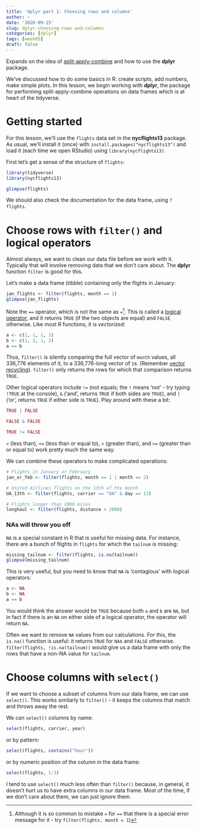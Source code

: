 ```yaml
---
title: 'dplyr part 1: Choosing rows and columns'
author: ~
date: '2020-09-15'
slug: dplyr-choosing-rows-and-columns
categories: [dplyr]
tags: [week05]
draft: false
---
```


Expands on the idea of [split-apply-combine](https://www.jstatsoft.org/article/view/v040i01) and how to use the **dplyr** package.

<!--more-->

We've discussed how to do some basics in R: create scripts, add numbers, make simple plots. In this lesson, we begin working with **dplyr**, the package for performing split-apply-combine operations on data frames which is at heart of the tidyverse.

# Getting started

For this lesson, we'll use the `flights` data set in the **nycflights13** package. As usual, we'll install it (once) with `install.packages("nycflights13")` and load it (each time we open RStudio) using `library(nycflights13)`. 

First let's get a sense of the structure of `flights`:

```r
library(tidyverse)
library(nycflights13)

glimpse(flights)
```

We should also check the documentation for the data frame, using `?flights`. 


# Choose rows with `filter()` and logical operators

Almost always, we want to clean our data file before we work with it. Typically that will involve removing data that we don't care about. The **dplyr** function `filter` is good for this.

Let's make a data frame (tibble) containing only the flights in January:
```r
jan_flights <- filter(flights, month == 1)
glimpse(jan_flights)
```

Note the `==` operator, which is not the same as `=`^[Although it is so common to mistake `=` for `==` that there is a special error message for it - try `filter(flights, month = 1`)]. This is called a [logical operator](https://r4ds.had.co.nz/transform.html#logical-operators), and it returns `TRUE` (if the two objects are equal) and `FALSE` otherwise. Like most R functions, it is *vectorized*:

```r
a <- c(1, 1, 1, 1)
b <- c(1, 2, 1, 2)
a == b
```

Thus, `filter()` is silently comparing the full vector of `month` values, all 336,776 elements of it, to a 336,776-long vector of `1`s. (Remember [vector recycling](https://www.r4ds.had.co/https://r4ds.had.co.nz/transform.html#mutate-funs)). `filter()` only returns the rows for which that comparison returns `TRUE`. 

Other logical operators include `!=` (not equals; the `!` means 'not' - try typing `!TRUE` at the console), `&` ('and', returns `TRUE` if both sides are `TRUE`), and `|` ('or', returns `TRUE` if either side is `TRUE`). Play around with these a bit:

```r
TRUE | FALSE
```
```r
FALSE & FALSE
```
```r
TRUE != FALSE
```

`<` (less than), `<=` (less than or equal to), `>` (greater than), and `>=` (greater than or equal to) work pretty much the same way.

We can combine these operators to make complicated operations:

```r
# Flights in January or February
jan_or_feb <- filter(flights, month == 1 | month == 2)
```

```r
# United Airlines flights on the 13th of hte month
UA_13th <- filter(flights, carrier == "UA" & day == 13)
```

```r
# Flights longer than 2000 miles
longhaul <- filter(flights, distance > 2000)
```

### NAs will throw you off

`NA` is a special constant in R that is useful for missing data. For instance, there are a bunch of flights in `flights` for which the `tailnum` is missing: 

```r
missing_tailnum <- filter(flights, is.na(tailnum))
glimpse(missing_tailnum)
```

This is very useful, but you need to know that `NA` is 'contagious' with logical operators:

```r
a <- NA
b <- NA
a == b
```
You would think the answer would be `TRUE` because both `a` and `b` are `NA`, but in fact if there is an `NA` on either side of a logical operator, the operator will return `NA`. 

Often we want to remove `NA` values from our calculations. For this, the `is.na()` function is useful: it returns `TRUE` for `NA`s and `FALSE` otherwise. `filter(flights, !is.na(tailnum))` would give us a data frame with only the rows that have a non-NA value for `tailnum`. 


# Choose columns with `select()`

If we want to choose a subset of columns from our data frame, we can use `select()`. This works similarly to `filter()` - it keeps the columns that match and throws away the rest.

We can `select()` columns by name:

```r
select(flights, carrier, year)
```
or by pattern:

```r
select(flights, contains("hour"))
```

or by numeric position of the column in the data frame:

```r
select(flights, 1:3)
```

I tend to use `select()` much less often than `filter()` because, in general, it doesn't hurt us to have extra columns in our data frame. Most of the time, if we don't care about them, we can just ignore them. 

